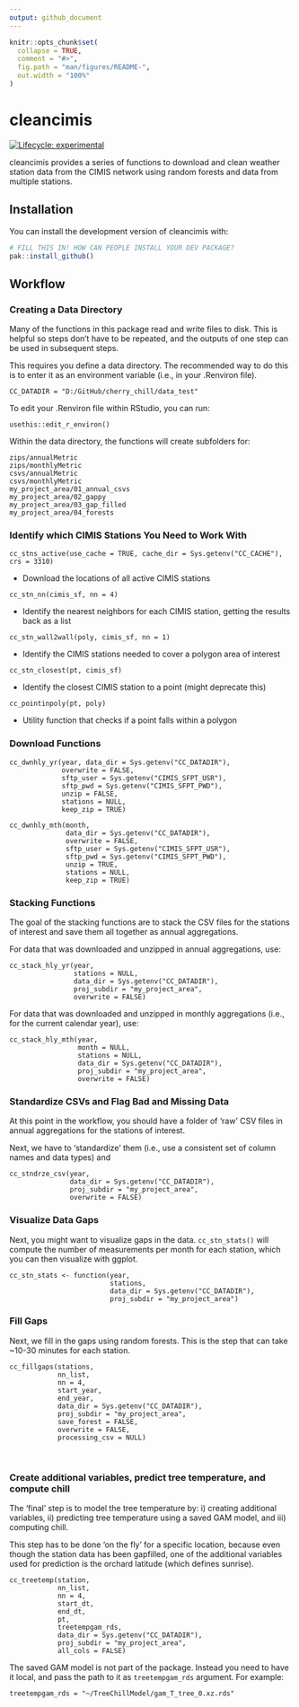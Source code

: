 ```yaml
---
output: github_document
---
```


<!-- README.md is generated from README.Rmd. Please edit that file -->

```r
knitr::opts_chunk$set(
  collapse = TRUE,
  comment = "#>",
  fig.path = "man/figures/README-",
  out.width = "100%"
)
```

# cleancimis

<!-- badges: start -->
[![Lifecycle: experimental](https://img.shields.io/badge/lifecycle-experimental-orange.svg)](https://lifecycle.r-lib.org/articles/stages.html#experimental)
<!-- badges: end -->

cleancimis provides a series of functions to download and clean weather station data from the CIMIS network using random forests and data from multiple stations.

## Installation

You can install the development version of cleancimis with:

``` r
# FILL THIS IN! HOW CAN PEOPLE INSTALL YOUR DEV PACKAGE?
pak::install_github()
```

## Workflow

### Creating a Data Directory

Many of the functions in this package read and write files to disk. This is helpful so steps don't have to be repeated, and the outputs of one step can be used in subsequent steps.

This requires you define a data directory. The recommended way to do this is to enter it as an environment variable (i.e., in your .Renviron file). 

```
CC_DATADIR = "D:/GitHub/cherry_chill/data_test"
```

To edit your .Renviron file within RStudio, you can run:

```
usethis::edit_r_environ()
```

Within the data directory, the functions will create subfolders for:

```
zips/annualMetric
zips/monthlyMetric
csvs/annualMetric
csvs/monthlyMetric
my_project_area/01_annual_csvs
my_project_area/02_gappy
my_project_area/03_gap_filled
my_project_area/04_forests
```

### Identify which CIMIS Stations You Need to Work With

`cc_stns_active(use_cache = TRUE, cache_dir = Sys.getenv("CC_CACHE"), crs = 3310)`

- Download the locations of all active CIMIS stations 

`cc_stn_nn(cimis_sf, nn = 4)`

- Identify the nearest neighbors for each CIMIS station, getting the results back as a list

`cc_stn_wall2wall(poly, cimis_sf, nn = 1)`

- Identify the CIMIS stations needed to cover a polygon area of interest

`cc_stn_closest(pt, cimis_sf)`

- Identify the closest CIMIS station to a point (might deprecate this)

`cc_pointinpoly(pt, poly)`

- Utility function that checks if a point falls within a polygon

### Download Functions

```
cc_dwnhly_yr(year, data_dir = Sys.getenv("CC_DATADIR"), 
             overwrite = FALSE, 
             sftp_user = Sys.getenv("CIMIS_SFPT_USR"),
             sftp_pwd = Sys.getenv("CIMIS_SFPT_PWD"),
             unzip = FALSE,
             stations = NULL,
             keep_zip = TRUE)
```

```
cc_dwnhly_mth(month,
              data_dir = Sys.getenv("CC_DATADIR"),
              overwrite = FALSE,
              sftp_user = Sys.getenv("CIMIS_SFPT_USR"),
              sftp_pwd = Sys.getenv("CIMIS_SFPT_PWD"),
              unzip = TRUE,
              stations = NULL,
              keep_zip = TRUE)
```

### Stacking Functions

The goal of the stacking functions are to stack the CSV files for the stations of interest and save them all together as annual aggregations. 

For data that was downloaded and unzipped in annual aggregations, use:

```
cc_stack_hly_yr(year,
                stations = NULL,
                data_dir = Sys.getenv("CC_DATADIR"),
                proj_subdir = "my_project_area",
                overwrite = FALSE)
```

For data that was downloaded and unzipped in monthly aggregations (i.e., for the current calendar year), use:

```
cc_stack_hly_mth(year,
                 month = NULL,
                 stations = NULL,
                 data_dir = Sys.getenv("CC_DATADIR"),
                 proj_subdir = "my_project_area",
                 overwrite = FALSE) 
```

### Standardize CSVs and Flag Bad and Missing Data

At this point in the workflow, you should have a folder of 'raw' CSV files in annual aggregations for the stations of interest.

Next, we have to 'standardize' them (i.e., use a consistent set of column names and data types) and 

```
cc_stndrze_csv(year,
               data_dir = Sys.getenv("CC_DATADIR"),
               proj_subdir = "my_project_area",
               overwrite = FALSE) 
```

### Visualize Data Gaps

Next, you might want to visualize gaps in the data. `cc_stn_stats()` will compute the number of measurements per month for each station, which you can then visualize with ggplot.

```
cc_stn_stats <- function(year,
                         stations,
                         data_dir = Sys.getenv("CC_DATADIR"),
                         proj_subdir = "my_project_area") 
```

### Fill Gaps

Next, we fill in the gaps using random forests. This is the step that can take ~10-30 minutes for each station.

```
cc_fillgaps(stations,
            nn_list,
            nn = 4,
            start_year,
            end_year,
            data_dir = Sys.getenv("CC_DATADIR"),
            proj_subdir = "my_project_area",
            save_forest = FALSE,
            overwrite = FALSE,
            processing_csv = NULL)
```
\

### Create additional variables, predict tree temperature, and compute chill

The 'final' step is to model the tree temperature by: i) creating additional variables, ii) predicting tree temperature using a saved GAM model, and iii) computing chill.

This step has to be done 'on the fly' for a specific location, because even though the station data has been gapfilled, one of the additional variables used for prediction is the orchard latitude (which defines sunrise).

```
cc_treetemp(station,
            nn_list,
            nn = 4,
            start_dt,
            end_dt,
            pt,
            treetempgam_rds,
            data_dir = Sys.getenv("CC_DATADIR"),
            proj_subdir = "my_project_area",
            all_cols = FALSE)
```

The saved GAM model is not part of the package. Instead you need to have it local, and pass the path to it as `treetempgam_rds` argument. For example:

```
treetempgam_rds = "~/TreeChillModel/gam_T_tree_0.xz.rds"
```





